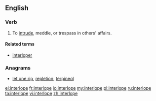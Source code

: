 ==English==
===Verb===
{{en-verb|interlopes|interloping|interloped|interloped}}

#To [[intrude]], meddle, or trespass in others' affairs.

====Related terms====
*[[interloper]]

===Anagrams===
* [[let one rip#English|let one rip]], [[repletion#English|repletion]], [[terpineol#English|terpineol]]

[[el:interlope]]
[[fr:interlope]]
[[io:interlope]]
[[my:interlope]]
[[pl:interlope]]
[[ru:interlope]]
[[ta:interlope]]
[[vi:interlope]]
[[zh:interlope]]